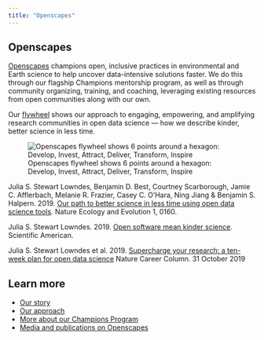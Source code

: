 ```yaml
---
title: "Openscapes"
---
```


## Openscapes

[Openscapes](https://openscapes.org) champions open, inclusive practices in environmental and Earth science to help uncover data-intensive solutions faster. We do this through our flagship Champions mentorship program, as well as through community organizing, training, and coaching, leveraging existing resources from open communities along with our own.

Our [flywheel](https://www.jimcollins.com/concepts/the-flywheel.html) shows our approach to engaging, empowering, and amplifying research communities in open data science --- how we describe kinder, better science in less time.

![Openscapes flywheel shows 6 points around a hexagon: Develop, Invest, Attract, Deliver, Transform, Inspire](images/openscapes-flywheel-eea.png)

Julia S. Stewart Lowndes, Benjamin D. Best, Courtney Scarborough, Jamie C. Afflerbach, Melanie R. Frazier, Casey C. O’Hara, Ning Jiang & Benjamin S. Halpern. 2019. [Our path to better science in less time using open data science tools](https://nature.com/articles/s41559-017-0160). Nature Ecology and Evolution 1, 0160. 

Julia S. Stewart Lowndes. 2019. [Open software mean kinder science](https://blogs.scientificamerican.com/observations/open-software-means-kinder-science). Scientific American.

Julia S. Stewart Lowndes et al. 2019. [Supercharge your research: a ten-week plan for open data science](https://www.nature.com/articles/d41586-019-03335-4) Nature Career Column. 31 October 2019

## Learn more

* [Our story](https://www.openscapes.org/about/)
* [Our approach](https://www.openscapes.org/approach/)
* [More about our Champions Program](https://www.openscapes.org/champions/)
* [Media and publications on Openscapes](https://www.openscapes.org/media/)
